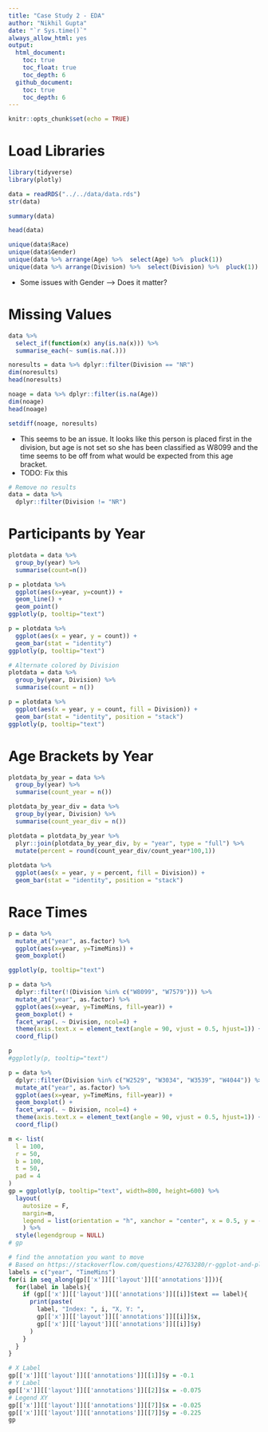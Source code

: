 ```yaml
---
title: "Case Study 2 - EDA"
author: "Nikhil Gupta"
date: "`r Sys.time()`"
always_allow_html: yes
output:
  html_document:
    toc: true
    toc_float: true
    toc_depth: 6
  github_document:
    toc: true
    toc_depth: 6
---
```


```r
knitr::opts_chunk$set(echo = TRUE)
```

# Load Libraries
```r
library(tidyverse)
library(plotly)
```


```r
data = readRDS("../../data/data.rds")
str(data)
```


```r
summary(data)
```

```r
head(data)
```


```r
unique(data$Race)
unique(data$Gender)
unique(data %>% arrange(Age) %>%  select(Age) %>%  pluck(1)) 
unique(data %>% arrange(Division) %>%  select(Division) %>%  pluck(1)) 
```

* Some issues with Gender --> Does it matter?

# Missing Values

```r
data %>% 
  select_if(function(x) any(is.na(x))) %>% 
  summarise_each(~ sum(is.na(.))) 
```

```r
noresults = data %>% dplyr::filter(Division == "NR")
dim(noresults)
head(noresults)
```


```r
noage = data %>% dplyr::filter(is.na(Age))
dim(noage)
head(noage)
```

```r
setdiff(noage, noresults)
```

* This seems to be an issue. It looks like this person is placed first in the division, but age is not set so she has been classified as W8099 and the time seems to be off from what would be expected from this age bracket.
* TODO: Fix this

```r
# Remove no results
data = data %>% 
  dplyr::filter(Division != "NR")
```

# Participants by Year
```r
plotdata = data %>% 
  group_by(year) %>% 
  summarise(count=n()) 

p = plotdata %>% 
  ggplot(aes(x=year, y=count)) +
  geom_line() +
  geom_point()
ggplotly(p, tooltip="text")

p = plotdata %>% 
  ggplot(aes(x = year, y = count)) + 
  geom_bar(stat = "identity")
ggplotly(p, tooltip="text")
```

```r
# Alternate colored by Division
plotdata = data %>% 
  group_by(year, Division) %>% 
  summarise(count = n())

p = plotdata %>% 
  ggplot(aes(x = year, y = count, fill = Division)) + 
  geom_bar(stat = "identity", position = "stack") 
ggplotly(p, tooltip="text")
```

# Age Brackets by Year

```r
plotdata_by_year = data %>% 
  group_by(year) %>% 
  summarise(count_year = n())

plotdata_by_year_div = data %>% 
  group_by(year, Division) %>% 
  summarise(count_year_div = n())

plotdata = plotdata_by_year %>% 
  plyr::join(plotdata_by_year_div, by = "year", type = "full") %>% 
  mutate(percent = round(count_year_div/count_year*100,1))
  
plotdata %>% 
  ggplot(aes(x = year, y = percent, fill = Division)) + 
  geom_bar(stat = "identity", position = "stack")
```

# Race Times

```r
p = data %>% 
  mutate_at("year", as.factor) %>% 
  ggplot(aes(x=year, y=TimeMins)) + 
  geom_boxplot()

ggplotly(p, tooltip="text")
```


```r
p = data %>% 
  dplyr::filter(!(Division %in% c("W8099", "W7579"))) %>% 
  mutate_at("year", as.factor) %>% 
  ggplot(aes(x=year, y=TimeMins, fill=year)) + 
  geom_boxplot() +
  facet_wrap(. ~ Division, ncol=4) +
  theme(axis.text.x = element_text(angle = 90, vjust = 0.5, hjust=1)) + 
  coord_flip()

p
#ggplotly(p, tooltip="text")
```

```r
p = data %>% 
  dplyr::filter(Division %in% c("W2529", "W3034", "W3539", "W4044")) %>% 
  mutate_at("year", as.factor) %>% 
  ggplot(aes(x=year, y=TimeMins, fill=year)) + 
  geom_boxplot() +
  facet_wrap(. ~ Division, ncol=4) +
  theme(axis.text.x = element_text(angle = 90, vjust = 0.5, hjust=1)) + 
  coord_flip()

m <- list(
  l = 100,
  r = 50,
  b = 100,
  t = 50,
  pad = 4
)
gp = ggplotly(p, tooltip="text", width=800, height=600) %>%
  layout(
    autosize = F,
    margin=m,
    legend = list(orientation = "h", xanchor = "center", x = 0.5, y = -0.15)
    ) %>% 
  style(legendgroup = NULL)
# gp

# find the annotation you want to move
# Based on https://stackoverflow.com/questions/42763280/r-ggplot-and-plotly-axis-margin-wont-change
labels = c("year", "TimeMins")
for(i in seq_along(gp[['x']][['layout']][['annotations']])){
  for(label in labels){
    if (gp[['x']][['layout']][['annotations']][[i]]$text == label){
      print(paste(
        label, "Index: ", i, "X, Y: ",
        gp[['x']][['layout']][['annotations']][[i]]$x,
        gp[['x']][['layout']][['annotations']][[i]]$y)
      )
    }
  }
}

# X Label
gp[['x']][['layout']][['annotations']][[1]]$y = -0.1
# Y Label
gp[['x']][['layout']][['annotations']][[2]]$x = -0.075
# Legend XY
gp[['x']][['layout']][['annotations']][[7]]$x = -0.025
gp[['x']][['layout']][['annotations']][[7]]$y = -0.225
gp
```